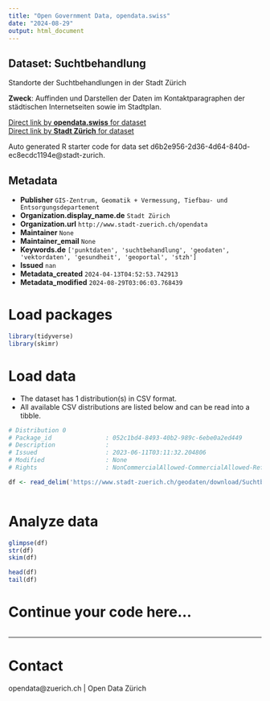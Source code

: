 ```yaml
---
title: "Open Government Data, opendata.swiss"
date: "2024-08-29"
output: html_document
---
```


## Dataset: Suchtbehandlung

Standorte der Suchtbehandlungen in der Stadt Zürich

**Zweck**: Auffinden und Darstellen der Daten im Kontaktparagraphen der städtischen Internetseiten sowie im Stadtplan.

[Direct link by **opendata.swiss** for dataset](https://opendata.swiss/de/dataset/suchtbehandlung1)<br>
[Direct link by **Stadt Zürich** for dataset](https://data.stadt-zuerich.ch/dataset/geo_suchtbehandlung)

Auto generated R starter code for data set d6b2e956-2d36-4d64-840d-ec8ecdc1194e@stadt-zurich.

## Metadata

- **Publisher** `GIS-Zentrum, Geomatik + Vermessung, Tiefbau- und Entsorgungsdepartement`
- **Organization.display_name.de** `Stadt Zürich`
- **Organization.url** `http://www.stadt-zuerich.ch/opendata`
- **Maintainer** `None`
- **Maintainer_email** `None`
- **Keywords.de** `['punktdaten', 'suchtbehandlung', 'geodaten', 'vektordaten', 'gesundheit', 'geoportal', 'stzh']`
- **Issued** `nan`
- **Metadata_created** `2024-04-13T04:52:53.742913`
- **Metadata_modified** `2024-08-29T03:06:03.768439`


# Load packages

```r

library(tidyverse)
library(skimr)

```

# Load data

-   The dataset has 1 distribution(s) in CSV format.
-   All available CSV distributions are listed below and can be read into a tibble.

```r

# Distribution 0
# Package_id               : 052c1bd4-8493-40b2-989c-6ebe0a2ed449
# Description              : 
# Issued                   : 2023-06-11T03:11:32.204806
# Modified                 : None
# Rights                   : NonCommercialAllowed-CommercialAllowed-ReferenceNotRequired

df <- read_delim('https://www.stadt-zuerich.ch/geodaten/download/Suchtbehandlung?format=10008')



```

# Analyze data

```r

glimpse(df)
str(df)
skim(df)

head(df)
tail(df)

```

# Continue your code here...

```r

```

------------------------------------------------------------------------

# Contact

opendata@zuerich.ch | Open Data Zürich
